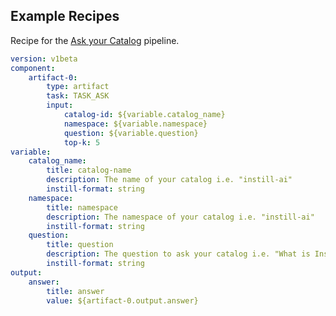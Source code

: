 ## Example Recipes

Recipe for the [Ask your Catalog](https://instill.tech/instill-ai/pipelines/ask-your-catalog/playground) pipeline.

```yaml
version: v1beta
component:
    artifact-0:
        type: artifact
        task: TASK_ASK
        input:
            catalog-id: ${variable.catalog_name}
            namespace: ${variable.namespace}
            question: ${variable.question}
            top-k: 5
variable:
    catalog_name:
        title: catalog-name
        description: The name of your catalog i.e. "instill-ai"
        instill-format: string
    namespace:
        title: namespace
        description: The namespace of your catalog i.e. "instill-ai"
        instill-format: string
    question:
        title: question
        description: The question to ask your catalog i.e. "What is Instill AI doing?", "What is Artifact?"
        instill-format: string
output:
    answer:
        title: answer
        value: ${artifact-0.output.answer}
```
